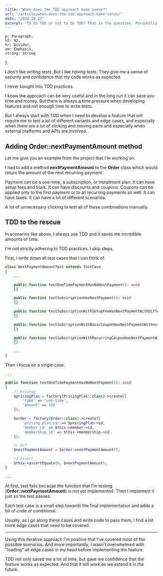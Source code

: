 ```yaml
---
title: "When does the TDD approach make sense?"
url: "/article/when-does-the-tdd-approach-make-sense/"
date: "2024-10-17"
excerpt: "To do TDD or not to do TDD? That is the question. Personally I never bought into TDD practices. But I always use TDD when I need to develop a feature that will require me to test a lot of different variants and edge cases."
---
```



    p: Paragraph,
    h2: H2,
    hr: Divider,
    em: Emphasis,
    strong: Strong
};

I don't like *writing* tests. But I like *having* tests. They give me a sense of security and confidence that my code works as expected.

I never bought into TDD practices.

I know the approach can be very useful and in the long run it can save you time and money. But there is always a time pressure when developing features and not enough time to write tests.

But I always start with TDD when I need to develop a feature that will require me to test a lot of different variants and edge cases, and especially when there are a lot of clicking and moving parts and especially when external platforms and APIs are involved.

## Adding Order::nextPaymentAmount method

Let me give you an example from the project that I'm working on.

I had to add a method **nextPaymentAmount** to the **Order** class which would return the amount of the next recurring payment.

Payment can be a one-time, a subscription, or installment plan. It can have setup fees and trials. It can have discounts and coupons. Coupons can be applied only to the first payment or to all recurring payments as well. It can have taxes. It can have a lot of different scenarios.

A lot of unnecessary clicking to test all of these combinations manually.

## TDD to the rescue

In scenarios like above, I always use TDD and it saves me incredible amounts of time.

I'm not strictly adhering to TDD practices. I skip steps.

First, I write down all test cases that I can think of.

```php
class NextPaymentAmountTest extends TestCase
{
    ...

    public function testOneTimePaymentHasNoNextPayment(): void
    {}

    public function testSubscriptionHasNextPayment(): void
    {}

    public function testSubscriptionWithSetupFeeHasNextPaymentWithDifferentAmount(): void
    {}

    public function testSubcriptionWithBasicCouponHasNextPaymentWithoutDiscount(): void
    {}

    public function testSubscriptionWithRecurringCouponHasNextPaymentWithDiscount(): void
    {}

    ...
}
```

Then I focus on a single case.

```php
...

public function testOneTimePaymentHasNoNextPayment(): void
{
    // Arrange
    $pricingPlan = factory(PricingPlan::class)->create([
        'type' => 'one-time',
        'amount' => 100
    ]);

    $order = factory(Order::class)->create([
        'pricing_plan_id' => $pricingPlan->id,
        'member_id' => $this->member->id,
        'membership_id' => $this->membership->id
    ]);

    // Act
    $nextPaymentAmount = $order->nextPaymentAmount();

    // Assert
    $this->assertEquals(0, $nextPaymentAmount);
}

...
```

At first, test fails because the function that I'm testing (**Order::nextPaymentAmount**) is not yet implemented. Then I implement it just so the test passes.

Each test case is a small step towards the final implementation and adds a bit of code or conditional.

Usually, as I go along these cases and write code to pass them, I find a lot more edge cases that need to be covered.

---

Using this iterative approach I'm positive that I've covered most of the possible scenarios. And more importantly, I wasn't overwhelmed with "loading" all edge cases in my head before implementing the feature.

TDD not only saved me a lot of time, but gave me confidence that the feature works as expected. And that it will work as we extend it in the future.